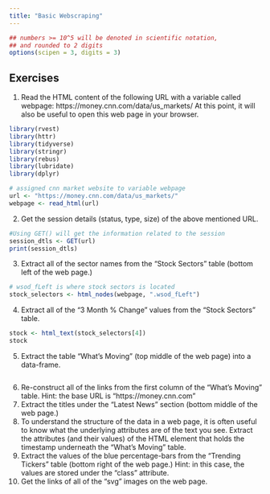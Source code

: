 ```yaml
---
title: "Basic Webscraping"
---
```


<style type="text/css">
.table {

    width: 80%;
    margin-left:10%; 
    margin-right:10%;
}
</style>
```r
## numbers >= 10^5 will be denoted in scientific notation,
## and rounded to 2 digits
options(scipen = 3, digits = 3)
```



## Exercises

1. Read the HTML content of the following URL with a variable called webpage: https://money.cnn.com/data/us_markets/ At this point, it will also be useful to open this web page in your browser.

```r
library(rvest)
library(httr)
library(tidyverse)  
library(stringr)   
library(rebus)     
library(lubridate)
library(dplyr)

# assigned cnn market website to variable webpage
url <- "https://money.cnn.com/data/us_markets/"
webpage <- read_html(url)


```

2. Get the session details (status, type, size) of the above mentioned URL.
```r
#Using GET() will get the information related to the session 
session_dtls <- GET(url)
print(session_dtls)

```

3. Extract all of the sector names from the “Stock Sectors” table (bottom left of the web page.)
```r
# wsod_fLeft is where stock sectors is located
stock_selectors <- html_nodes(webpage, ".wsod_fLeft")

```
4. Extract all of the “3 Month % Change” values from the “Stock Sectors” table.
```r
stock <- html_text(stock_selectors[4])
stock
```

5. Extract the table “What’s Moving” (top middle of the web page) into a data-frame.
```r


```

6. Re-construct all of the links from the first column of the “What’s Moving” table.
Hint: the base URL is “https://money.cnn.com”
7. Extract the titles under the “Latest News” section (bottom middle of the web page.)
8. To understand the structure of the data in a web page, it is often useful to know what the underlying attributes are of the text you see.
Extract the attributes (and their values) of the HTML element that holds the timestamp underneath the “What’s Moving” table.
9. Extract the values of the blue percentage-bars from the “Trending Tickers” table (bottom right of the web page.)
Hint: in this case, the values are stored under the “class” attribute.
10. Get the links of all of the “svg” images on the web page.
